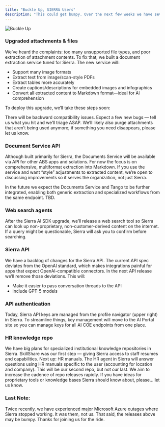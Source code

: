 ```yaml
---
title: "Buckle Up, SIERRA Users"
description: "This could get bumpy. Over the next few weeks we have several releases and upgrades planned for Sierra. Our main goal: make Sierra workspaces and attachments better."
---
```


![Buckle Up](/images/banners/bumpy_banner.png)

### Upgraded attachments & files

We’ve heard the complaints: too many unsupported file types, and poor extraction of attachment contents. To fix that, we built a document extraction service tuned for Sierra. The new service will:

- Support many image formats
- Extract text from image/scan-style PDFs
- Extract tables more accurately
- Create captions/descriptions for embedded images and infographics
- Convert all extracted content to Markdown format—ideal for AI comprehension

To deploy this upgrade, we’ll take these steps soon:

<Steps>
  <Step title="Finalize infrastructure deployment for the production Documents Service">
  </Step>
  <Step title="Upgrade the Vercel AI SDK that Sierra is built on">
  </Step>
  <Step title="Replace the existing API calls for thread attachments">
  </Step>
  <Step title="Replace the existing API calls for workspace files">
  </Step>
  <Step title="Improve the Sierra agent loop so it references attachments consistently">
  </Step>
  <Step title="Migrate existing attachments and files to the new service">
  </Step>
</Steps>

There will be backward compatibility issues. Expect a few new bugs — tell us what you hit and we’ll triage ASAP. We’ll likely also purge attachments that aren’t being used anymore; if something you need disappears, please let us know.

### Document Service API

Although built primarily for Sierra, the Documents Service will be available via API for other ABS apps and solutions. For now the focus is on comprehensive, multiformat extraction into Markdown. If you use the service and want “style” adjustments to extracted content, we’re open to discussing improvements so it serves the organization, not just Sierra.

<Note>
In the future we expect the Documents Service and Tango to be further integrated, enabling both generic extraction and specialized workflows from the same endpoint. TBD.
</Note>

### Web search agents

After the Sierra AI SDK upgrade, we’ll release a web search tool so Sierra can look up non-proprietary, non-customer-derived content on the internet. If a query might be questionable, Sierra will ask you to confirm before searching.

### Sierra API

We have a backlog of changes for the Sierra API. The current API spec deviates from the OpenAI standard, which makes integrations painful for apps that expect OpenAI-compatible connectors. In the next API release we’ll remove those deviations. This will:

- Make it easier to pass conversation threads to the API
- Include GPT-5 models

### API authentication

Today, Sierra API keys are managed from the profile navigator (upper right) in Sierra. To streamline things, key management will move to the AI Portal site so you can manage keys for all AI COE endpoints from one place.

### HR knowledge repo

We have big plans for specialized institutional knowledge repositories in Sierra. SkillShare was our first step — giving Sierra access to staff resumes and capabilities. Next up: HR manuals. The HR agent in Sierra will answer questions using HR manuals specific to the user (accounting for location and company). This will be our second repo, but not our last. We aim to increase the cadence of repo releases rapidly. If you have ideas for proprietary tools or knowledge bases Sierra should know about, please... let us know.

### Last Note:

Twice recently, we have experienced major Microsoft Azure outages where Sierra stopped working. It was them, not us. That said, the releases above may be bumpy. Thanks for joining us for the ride.